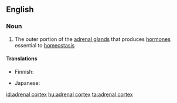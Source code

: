 ==English==

===Noun===
{{wikipedia}}
{{en-noun|head=[[adrenal]] [[cortex]]|es}}

# {{context|anatomy}} The outer portion of the [[adrenal gland]]s that produces [[hormone]]s essential to [[homeostasis]]

====Translations====
{{trans-top|outer portion of the adrenal gland}}
* Finnish: {{t-|fi|lisämunuaiskuori}}
{{trans-mid}}
* Japanese: {{t-|ja|副腎皮質|tr=ふくじんひしつ, fukujin hishitsu|sc=Jpan}}
{{trans-bottom}}

[[id:adrenal cortex]]
[[hu:adrenal cortex]]
[[ta:adrenal cortex]]